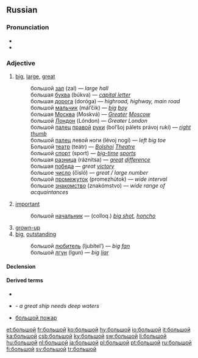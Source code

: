 ==Russian==

===Pronunciation===
* {{IPA|[bʌlʲˈʂo̞j]|lang=ru}}
* {{audio|Ru-большой.ogg|Audio}}

===Adjective===
{{ru-adj|tr=bol’šój|больше|бо́льше|наибольший|наибо́льший|altcomp=больший|altcompst=бо́льший}}

# [[big]], [[large]], [[great]]
#: большой [[зал]] (zal) — ''large hall''
#: большая [[буква]] (búkva) — ''[[capital letter]]''
#: большая [[дорога]] (doróga) — ''highroad, highway, main road''
#: большой [[мальчик]] (mál’čik) — ''[[big]] [[boy]]''
#: большая [[Москва]] (Moskvá) — ''[[Greater]] [[Moscow]]''
#: большой [[Лондон]] (Lóndon) — ''Greater London''
#: большой [[палец]] [[правый|правой]] [[рука|руки]] (bol’šoj pálets právoj rukí) — ''[[right]] [[thumb]]''
#: большой [[палец]] левой ноги (lévoj nogí) — ''left big toe''
#: Большой [[театр]] (teátr) — ''[[Bolshoi]] [[theatre|Theatre]]''
#: большой [[спорт]] (sport) — ''[[big-time]] [[sport]]s''
#: большая [[разница]] (ráznitsa) — ''[[great]] [[difference]]''
#: большая [[победа]] — ''great [[victory]]''
#: большое [[число]] (čisló) — ''great / large number''
#: большой [[промежуток]] (promezhútok) — ''wide interval''
#: большое [[знакомство]] (znakómstvo) — ''wide range of acquaintances''
# [[important]]
#: большой [[начальник]] — (colloq.) ''[[big shot]], [[honcho]]''
# [[grown-up]]
# [[big]], [[outstanding]]
#: большой [[любитель]] (ljubítel’) — ''big [[fan#English|fan]]''
#: большой [[лгун]] (lgun) — ''big [[liar#English|liar]]''

====Declension====
{{ru-adjective5|больш|больш|вели́к|велика́|велико́|велики́|о}}

====Derived terms====
* {{Cyrl|[[делать большие глаза|де́лать больши́е глаза́]]}}
* {{Cyrl|[[большому кораблю большое плавание|большо́му кораблю́ большо́е пла́вание]]}} - ''a great ship needs deep waters''
* [[большой пожар]] {{m}}

[[et:большой]]
[[fr:большой]]
[[ko:большой]]
[[hy:большой]]
[[io:большой]]
[[it:большой]]
[[ka:большой]]
[[csb:большой]]
[[ky:большой]]
[[sw:большой]]
[[li:большой]]
[[hu:большой]]
[[nl:большой]]
[[ja:большой]]
[[pl:большой]]
[[pt:большой]]
[[ru:большой]]
[[fi:большой]]
[[sv:большой]]
[[tr:большой]]